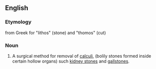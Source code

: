 ==English==
{{wikipedia}}

===Etymology===
from Greek for "lithos" (stone) and "thomos" (cut)

===Noun===
{{en-noun|pl=lithotomies}}

#A surgical method for removal of [[calculi]], (bolily stones formed inside certain hollow organs) such [[kidney stone]]s and [[gallstone]]s.